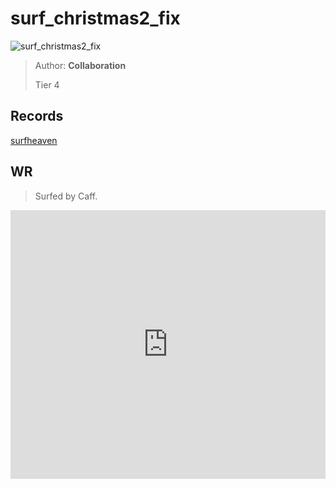 
# surf_christmas2_fix

![surf_christmas2_fix](https://raw.githubusercontent.com/Sayt123/SurfMapPics/Maps-and-bonuses/csgo/surf_christmas2_fix.jpg)

> Author: **Collaboration**
>
> Tier 4

## Records

[surfheaven](https://surfheaven.eu/map/surf_christmas2_fix)

## WR

> Surfed by Caff.

<iframe
width="100%"
height="430"
src="https://www.youtube.com/embed/X-auigQ8fVQ"
frameborder="0"
allow="accelerometer; autoplay; clipboard-write; encrypted-media; gyroscope; picture-in-picture"
allowFullScreen
/>

```md

[Surf Timer] - Caff finished in 03:50:56 (WR -00:03:36).
[Surf Timer] - Caff beat the map record! Rank: 1/474

Previous WR holder: Caff


```
                